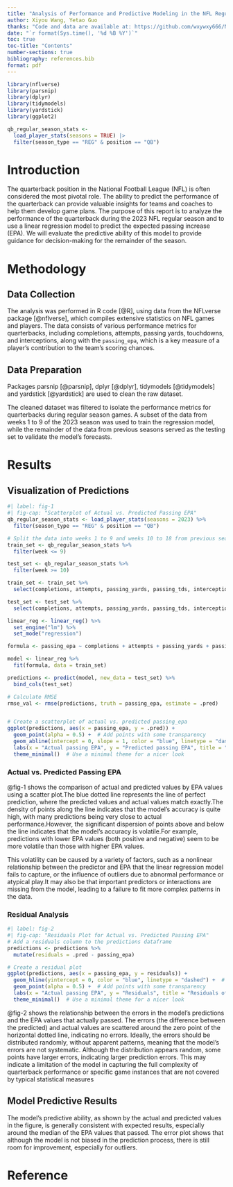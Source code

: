 ```yaml
---
title: "Analysis of Performance and Predictive Modeling in the NFL Regular Season"
author: Xiyou Wang, Yetao Guo
thanks: "Code and data are available at: https://github.com/wxywxy666/NFL-analysis."
date: "`r format(Sys.time(), '%d %B %Y')`"
toc: true
toc-title: "Contents"
number-sections: true
bibliography: references.bib
format: pdf
---
```

```r
library(nflverse)
library(parsnip)
library(dplyr)
library(tidymodels)
library(yardstick)
library(ggplot2)

qb_regular_season_stats <- 
  load_player_stats(seasons = TRUE) |> 
  filter(season_type == "REG" & position == "QB")
```
# Introduction
The quarterback position in the National Football League (NFL) is often considered the most pivotal role. The ability to predict the performance of the quarterback can provide valuable insights for teams and coaches to help them develop game plans. The purpose of this report is to analyze the performance of the quarterback during the 2023 NFL regular season and to use a linear regression model to predict the expected passing increase (EPA). We will evaluate the predictive ability of this model to provide guidance for decision-making for the remainder of the season.

# Methodology
## Data Collection
The analysis was performed in R code [@R], using data from the NFLverse package [@nflverse], which compiles extensive statistics on NFL games and players. The data consists of various performance metrics for quarterbacks, including completions, attempts, passing yards, touchdowns, and interceptions, along with the `passing_epa`, which is a key measure of a player's contribution to the team's scoring chances.

## Data Preparation
Packages parsnip [@parsnip], dplyr [@dplyr], tidymodels [@tidymodels] and yardstick [@yardstick] are used to clean the raw dataset.

The cleaned dataset was filtered to isolate the performance metrics for quarterbacks during regular season games. A subset of the data from weeks 1 to 9 of the 2023 season was used to train the regression model, while the remainder of the data from previous seasons served as the testing set to validate the model's forecasts.

# Results
## Visualization of Predictions
```r
#| label: fig-1
#| fig-cap: "Scatterplot of Actual vs. Predicted Passing EPA"
qb_regular_season_stats <- load_player_stats(seasons = 2023) %>% 
  filter(season_type == "REG" & position == "QB")

# Split the data into weeks 1 to 9 and weeks 10 to 18 from previous seasons
train_set <- qb_regular_season_stats %>% 
  filter(week <= 9)

test_set <- qb_regular_season_stats %>% 
  filter(week >= 10)

train_set <- train_set %>% 
  select(completions, attempts, passing_yards, passing_tds, interceptions, passing_epa)

test_set <- test_set %>% 
  select(completions, attempts, passing_yards, passing_tds, interceptions, passing_epa)

linear_reg <- linear_reg() %>% 
  set_engine("lm") %>% 
  set_mode("regression")

formula <- passing_epa ~ completions + attempts + passing_yards + passing_tds + interceptions

model <- linear_reg %>% 
  fit(formula, data = train_set)

predictions <- predict(model, new_data = test_set) %>% 
  bind_cols(test_set)

# Calculate RMSE
rmse_val <- rmse(predictions, truth = passing_epa, estimate = .pred)


# Create a scatterplot of actual vs. predicted passing_epa
ggplot(predictions, aes(x = passing_epa, y = .pred)) +
  geom_point(alpha = 0.5) +  # Add points with some transparency
  geom_abline(intercept = 0, slope = 1, color = "blue", linetype = "dashed") +  # Add a dashed line for perfect predictions
  labs(x = "Actual passing EPA", y = "Predicted passing EPA", title = "Actual vs. Predicted passing EPA") +
  theme_minimal()  # Use a minimal theme for a nicer look
```
### Actual vs. Predicted Passing EPA
@fig-1 shows the comparison of actual and predicted values by EPA values using a scatter plot.The blue dotted line represents the line of perfect prediction, where the predicted values and actual values match exactly.The density of points along the line indicates that the model’s accuracy is quite high, with many predictions being very close to actual performance.However, the significant dispersion of points above and below the line indicates that the model’s accuracy is volatile.For example, predictions with lower EPA values (both positive and negative) seem to be more volatile than those with higher EPA values.

This volatility can be caused by a variety of factors, such as a nonlinear relationship between the predictor and EPA that the linear regression model fails to capture, or the influence of outliers due to abnormal performance or atypical play.It may also be that important predictors or interactions are missing from the model, leading to a failure to fit more complex patterns in the data.

### Residual Analysis
```r
#| label: fig-2
#| fig-cap: "Residuals Plot for Actual vs. Predicted Passing EPA"
# Add a residuals column to the predictions dataframe
predictions <- predictions %>%
  mutate(residuals = .pred - passing_epa)

# Create a residual plot
ggplot(predictions, aes(x = passing_epa, y = residuals)) +
  geom_hline(yintercept = 0, color = "blue", linetype = "dashed") +  # Horizontal line at 0 for reference
  geom_point(alpha = 0.5) +  # Add points with some transparency
  labs(x = "Actual passing EPA", y = "Residuals", title = "Residuals of the Model's Predictions") +
  theme_minimal()  # Use a minimal theme for a nicer look
```
@fig-2 shows the relationship between the errors in the model's predictions and the EPA values that actually passed. The errors (the difference between the predicted) and actual values are scattered around the zero point of the horizontal dotted line, indicating no errors. Ideally, the errors should be distributed randomly, without apparent patterns, meaning that the model's errors are not systematic. Although the distribution appears random, some points have larger errors, indicating larger prediction errors. This may indicate a limitation of the model in capturing the full complexity of quarterback performance or specific game instances that are not covered by typical statistical measures

## Model Predictive Results
The model's predictive ability, as shown by the actual and predicted values in the figure, is generally consistent with expected results, especially around the median of the EPA values that passed. The error plot shows that although the model is not biased in the prediction process, there is still room for improvement, especially for outliers.

# Reference